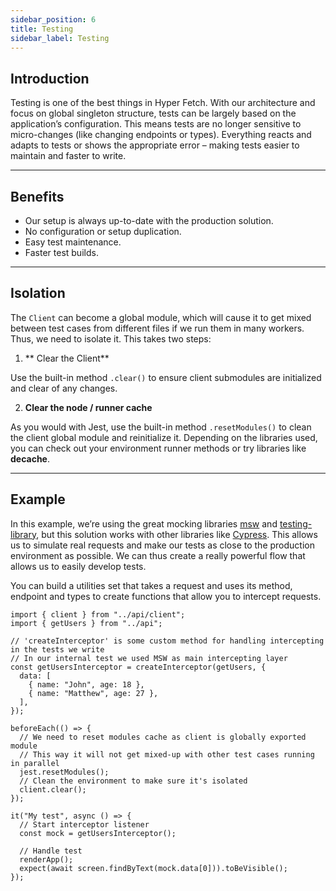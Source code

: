 ```yaml
---
sidebar_position: 6
title: Testing
sidebar_label: Testing
---
```


## Introduction

Testing is one of the best things in Hyper Fetch. With our architecture and focus on global singleton structure, tests
can be largely based on the application’s configuration. This means tests are no longer sensitive to micro-changes (like
changing endpoints or types). Everything reacts and adapts to tests or shows the appropriate error – making tests easier
to maintain and faster to write.

---

## Benefits

- Our setup is always up-to-date with the production solution.
- No configuration or setup duplication.
- Easy test maintenance.
- Faster test builds.

---

## Isolation

The `Client` can become a global module, which will cause it to get mixed between test cases from different files if we
run them in many workers. Thus, we need to isolate it. This takes two steps:

1. ** Clear the Client**

Use the built-in method `.clear()` to ensure client submodules are initialized and clear of any changes.

2. **Clear the node / runner cache**

As you would with Jest, use the built-in method `.resetModules()` to clean the client global module and reinitialize it.
Depending on the libraries used, you can check out your environment runner methods or try libraries like **decache**.

---

## Example

In this example, we’re using the great mocking libraries [msw](https://mswjs.io/) and
[testing-library](https://testing-library.com/), but this solution works with other libraries like
[Cypress](https://www.cypress.io/). This allows us to simulate real requests and make our tests as close to the
production environment as possible. We can thus create a really powerful flow that allows us to easily develop tests.

You can build a utilities set that takes a request and uses its method, endpoint and types to create functions that
allow you to intercept requests.

```tsx
import { client } from "../api/client";
import { getUsers } from "../api";

// 'createInterceptor' is some custom method for handling intercepting in the tests we write
// In our internal test we used MSW as main intercepting layer
const getUsersInterceptor = createInterceptor(getUsers, {
  data: [
    { name: "John", age: 18 },
    { name: "Matthew", age: 27 },
  ],
});

beforeEach(() => {
  // We need to reset modules cache as client is globally exported module
  // This way it will not get mixed-up with other test cases running in parallel
  jest.resetModules();
  // Clean the environment to make sure it's isolated
  client.clear();
});

it("My test", async () => {
  // Start interceptor listener
  const mock = getUsersInterceptor();

  // Handle test
  renderApp();
  expect(await screen.findByText(mock.data[0])).toBeVisible();
});
```

